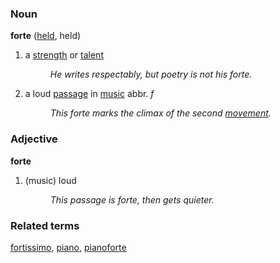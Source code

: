 === Noun ===

'''forte''' ([[held]], held)

# a [[strength]] or [[talent]]
#: ''He writes respectably, but poetry is not his forte.''
# a loud [[passage]] in [[music]] abbr. ''f''
#: ''This forte marks the climax of the second [[movement]].'' 

=== Adjective ===
'''forte'''
# (music) loud
#: ''This passage is forte, then gets quieter.''

=== Related terms ===
[[fortissimo]], [[piano]], [[pianoforte]]